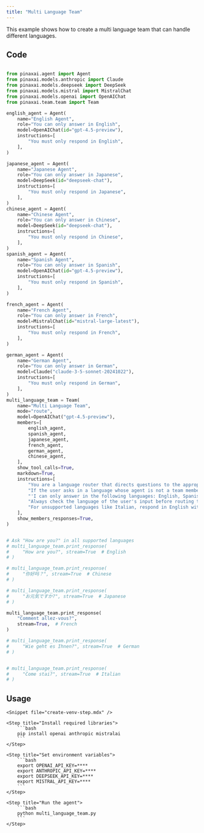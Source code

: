 ```yaml
---
title: "Multi Language Team"
---
```


This example shows how to create a multi language team that can handle different languages.

## Code

```python multi_language_team.py

from pinaxai.agent import Agent
from pinaxai.models.anthropic import Claude
from pinaxai.models.deepseek import DeepSeek
from pinaxai.models.mistral import MistralChat
from pinaxai.models.openai import OpenAIChat
from pinaxai.team.team import Team

english_agent = Agent(
    name="English Agent",
    role="You can only answer in English",
    model=OpenAIChat(id="gpt-4.5-preview"),
    instructions=[
        "You must only respond in English",
    ],
)

japanese_agent = Agent(
    name="Japanese Agent",
    role="You can only answer in Japanese",
    model=DeepSeek(id="deepseek-chat"),
    instructions=[
        "You must only respond in Japanese",
    ],
)
chinese_agent = Agent(
    name="Chinese Agent",
    role="You can only answer in Chinese",
    model=DeepSeek(id="deepseek-chat"),
    instructions=[
        "You must only respond in Chinese",
    ],
)
spanish_agent = Agent(
    name="Spanish Agent",
    role="You can only answer in Spanish",
    model=OpenAIChat(id="gpt-4.5-preview"),
    instructions=[
        "You must only respond in Spanish",
    ],
)

french_agent = Agent(
    name="French Agent",
    role="You can only answer in French",
    model=MistralChat(id="mistral-large-latest"),
    instructions=[
        "You must only respond in French",
    ],
)

german_agent = Agent(
    name="German Agent",
    role="You can only answer in German",
    model=Claude("claude-3-5-sonnet-20241022"),
    instructions=[
        "You must only respond in German",
    ],
)
multi_language_team = Team(
    name="Multi Language Team",
    mode="route",
    model=OpenAIChat("gpt-4.5-preview"),
    members=[
        english_agent,
        spanish_agent,
        japanese_agent,
        french_agent,
        german_agent,
        chinese_agent,
    ],
    show_tool_calls=True,
    markdown=True,
    instructions=[
        "You are a language router that directs questions to the appropriate language agent.",
        "If the user asks in a language whose agent is not a team member, respond in English with:",
        "'I can only answer in the following languages: English, Spanish, Japanese, French and German. Please ask your question in one of these languages.'",
        "Always check the language of the user's input before routing to an agent.",
        "For unsupported languages like Italian, respond in English with the above message.",
    ],
    show_members_responses=True,
)


# Ask "How are you?" in all supported languages
# multi_language_team.print_response(
#     "How are you?", stream=True  # English
# )

# multi_language_team.print_response(
#     "你好吗？", stream=True  # Chinese
# )

# multi_language_team.print_response(
#     "お元気ですか?", stream=True  # Japanese
# )

multi_language_team.print_response(
    "Comment allez-vous?",
    stream=True,  # French
)

# multi_language_team.print_response(
#     "Wie geht es Ihnen?", stream=True  # German
# )


# multi_language_team.print_response(
#     "Come stai?", stream=True  # Italian
# )
```


## Usage

<Steps>

    <Snippet file="create-venv-step.mdx" />

    <Step title="Install required libraries">
        ```bash
        pip install openai anthropic mistralai
        ```
    </Step>

    <Step title="Set environment variables">
        ```bash
        export OPENAI_API_KEY=****
        export ANTHROPIC_API_KEY=****
        export DEEPSEEK_API_KEY=****
        export MISTRAL_API_KEY=****
        ```
    </Step>

    <Step title="Run the agent">
        ```bash
        python multi_language_team.py
        ```
    </Step>

</Steps>

